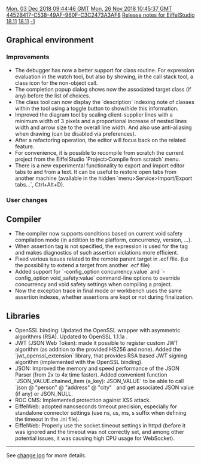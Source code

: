 [[Property:modification_date|Mon, 03 Dec 2018 09:44:46 GMT]]
[[Property:publication_date|Mon, 26 Nov 2018 10:45:37 GMT]]
[[Property:uuid|4452B417-C538-49AF-960F-C3C2473A3AF8]]
[[Property:title|Release notes for EiffelStudio 18.11]]
[[Property:link_title|18.11]]
[[Property:weight|-1]]

{{UnderConstruction}}

==Graphical environment==
===Improvements ===
* The debugger has now a better support for class routine. For expression evaluation in the watch tool, but also by showing, in the call stack tool, a class icon for the non-object call.
* The completion popup dialog shows now the associated target class (if any) before the list of choices.
* The class tool can now display the `description` indexing note of classes within the tool using a toggle button to show/hide this information.
* Improved the diagram tool by scaling client-supplier lines with a minimum width of 3 pixels and a proportional increase of nested lines width and arrow size to the overall line width. And also use anti-aliasing when drawing (can be disabled via preferences).
* After a refactoring operation, the editor will focus back on the related feature.
* For convenience, it is possible to recompile from scratch the current project from the EiffelStudio `Project>Compile from scratch` menu.
*There is a new experimental functionality to export and import editor tabs to and from a text. It can be useful to restore open tabs from another machine (available in the hidden `menu>Service>Import/Export tabs...`, Ctrl+Alt+D).

===User changes===

==Compiler==
* The compiler now supports conditions based on current void safety compilation mode (in addition to the platform, concurrency, version, ...).
* When assertion tag is not specified, the expression is used for the tag and makes diagnostics of such assertion violations more efficient.
* Fixed various issues related to the remote parent target in .ecf file. (i.e the possibility to extend a target from another .ecf file)
* Added support for `-config_option concurrency:value` and `-config_option void_safety:value` command-line options to override concurrency and void safety settings when compiling a project.
* Now the exception trace in final mode or workbench uses the same assertion indexes, whether assertions are kept or not during finalization.

==Libraries==
* OpenSSL binding: Updated the OpenSSL wrapper with asymmetric algorithms (RSA). Updated to OpenSSL 1.1.1a .
* JWT (JSON Web Token): made it possible to register custom JWT algorithm (as addition to the provided HS256 and none). Added the `jwt_openssl_extension` library, that provides RSA based JWT signing algorithm (implemented with the OpenSSL binding).
* JSON: Improved the memory and speed performance of the JSON Parser (from 2x to 4x time faster). Added convenient function `JSON_VALUE.chained_item (a_key): JSON_VALUE` to be able to call `json @ "person" @ "address" @ "city" ` and get associated JSON value (if any) or JSON_NULL.
* ROC CMS: Implemented protection against XSS attack.
* EiffelWeb: adopted nanoseconds timeout precision, especially for standalone connector settings (use ns, us, ms, s suffix when defining the timeout in the .ini file).
* EiffelWeb: Properly use the socket.timeout settings in httpd (before it was ignored and the timeout was not correctly set, and among other potential issues, it was causing high CPU usage for WebSocket).

----

See [https://dev.eiffel.com/EiffelStudio_18.11_Releases change log] for more details.
